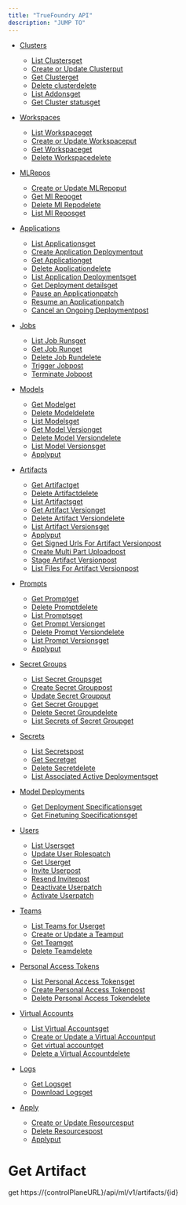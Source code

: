 ```yaml
---
title: "TrueFoundry API"
description: "JUMP TO"
---
```


* [Clusters](/reference/clusterfindall)

  * [List Clustersget](/reference/clusterfindall)
  * [Create or Update Clusterput](/reference/clustercreateorupdate)
  * [Get Clusterget](/reference/clusterget)
  * [Delete clusterdelete](/reference/clusterdelete)
  * [List Addonsget](/reference/clustergetaddons)
  * [Get Cluster statusget](/reference/clustergetclusterstatus)

* [Workspaces](/reference/workspaceslistallworkspaces)

  * [List Workspaceget](/reference/workspaceslistallworkspaces)
  * [Create or Update Workspaceput](/reference/workspacescreateorupdateworkspace)
  * [Get Workspaceget](/reference/workspacesget)
  * [Delete Workspacedelete](/reference/workspacesdestroy)

* [MLRepos](/reference/mlrepocreateorupdatemlrepo)

  * [Create or Update MLRepoput](/reference/mlrepocreateorupdatemlrepo)
  * [Get Ml Repoget](/reference/get_ml_repo_v1_ml_repos__id__get)
  * [Delete Ml Repodelete](/reference/delete_ml_repo_v1_ml_repos__id__delete)
  * [List Ml Reposget](/reference/list_ml_repos_v1_ml_repos_get)

* [Applications](/reference/applicationgetalllatestapplicationsforuser)

  * [List Applicationsget](/reference/applicationgetalllatestapplicationsforuser)
  * [Create Application Deploymentput](/reference/applicationcreateapplicationdeploymentputrequest)
  * [Get Applicationget](/reference/applicationgetapplication)
  * [Delete Applicationdelete](/reference/applicationdeleteapplication)
  * [List Application Deploymentsget](/reference/applicationgetapplicationdeployment)
  * [Get Deployment detailsget](/reference/applicationgetapplicationdeploymentdetails)
  * [Pause an Applicationpatch](/reference/applicationscaletozero)
  * [Resume an Applicationpatch](/reference/applicationscaletooriginalstate)
  * [Cancel an Ongoing Deploymentpost](/reference/applicationcanceldeployment)

* [Jobs](/reference/jobgetrunshistory)

  * [List Job Runsget](/reference/jobgetrunshistory)
  * [Get Job Runget](/reference/jobgetrun)
  * [Delete Job Rundelete](/reference/jobdeleterun)
  * [Trigger Jobpost](/reference/jobtriggerjob)
  * [Terminate Jobpost](/reference/jobterminatejob)

* [Models](/reference/get_model_v1_models__id__get)

  * [Get Modelget](/reference/get_model_v1_models__id__get)
  * [Delete Modeldelete](/reference/delete_model_v1_models__id__delete)
  * [List Modelsget](/reference/list_models_v1_models__get)
  * [Get Model Versionget](/reference/get_model_version_v1_model_versions__id__get)
  * [Delete Model Versiondelete](/reference/delete_model_version_v1_model_versions__id__delete)
  * [List Model Versionsget](/reference/list_model_versions_v1_model_versions_get)
  * [Applyput](/reference/apply_v1_model_versions_put)

* [Artifacts](/reference/get_artifact_v1_artifacts__id__get)

  * [Get Artifactget](/reference/get_artifact_v1_artifacts__id__get)
  * [Delete Artifactdelete](/reference/delete_artifact_v1_artifacts__id__delete)
  * [List Artifactsget](/reference/list_artifacts_v1_artifacts_get)
  * [Get Artifact Versionget](/reference/get_artifact_version_v1_artifact_versions__id__get)
  * [Delete Artifact Versiondelete](/reference/delete_artifact_version_v1_artifact_versions__id__delete)
  * [List Artifact Versionsget](/reference/list_artifact_versions_v1_artifact_versions_get)
  * [Applyput](/reference/apply_v1_artifact_versions_put)
  * [Get Signed Urls For Artifact Versionpost](/reference/get_signed_urls_for_artifact_version_v1_artifact_versions_signed_urls_post)
  * [Create Multi Part Uploadpost](/reference/create_multi_part_upload_v1_artifact_versions_signed_urls_multipart_post)
  * [Stage Artifact Versionpost](/reference/stage_artifact_version_v1_artifact_versions_stage_post)
  * [List Files For Artifact Versionpost](/reference/list_files_for_artifact_version_v1_artifact_versions_files_post)

* [Prompts](/reference/get_prompt_v1_prompts__id__get)

  * [Get Promptget](/reference/get_prompt_v1_prompts__id__get)
  * [Delete Promptdelete](/reference/delete_prompt_v1_prompts__id__delete)
  * [List Promptsget](/reference/list_prompts_v1_prompts__get)
  * [Get Prompt Versionget](/reference/get_prompt_version_v1_prompt_versions__id__get)
  * [Delete Prompt Versiondelete](/reference/delete_prompt_version_v1_prompt_versions__id__delete)
  * [List Prompt Versionsget](/reference/list_prompt_versions_v1_prompt_versions_get)
  * [Applyput](/reference/apply_v1_prompt_versions_put)

* [Secret Groups](/reference/secretgroupget)

  * [List Secret Groupsget](/reference/secretgroupget)
  * [Create Secret Grouppost](/reference/secretgrouppost)
  * [Update Secret Groupput](/reference/secretgroupupdate)
  * [Get Secret Groupget](/reference/secretgroupgetsecretgroupbyid)
  * [Delete Secret Groupdelete](/reference/secretgroupdelete)
  * [List Secrets of Secret Groupget](/reference/secretgroupgetbysecretgroup)

* [Secrets](/reference/secretgetsecrets)

  * [List Secretspost](/reference/secretgetsecrets)
  * [Get Secretget](/reference/secretgetsecretbyid)
  * [Delete Secretdelete](/reference/secretdelete)
  * [List Associated Active Deploymentsget](/reference/secretgetassociatedactivedeployments)

* [Model Deployments](/reference/modelcataloguegetdeploymentspecs)

  * [Get Deployment Specificationsget](/reference/modelcataloguegetdeploymentspecs)
  * [Get Finetuning Specificationsget](/reference/modelcataloguegetfinetunespecs)

* [Users](/reference/usergetallusersoftenant)

  * [List Usersget](/reference/usergetallusersoftenant)
  * [Update User Rolespatch](/reference/useredituserrole)
  * [Get Userget](/reference/usergetuserbyid)
  * [Invite Userpost](/reference/userinviteuser)
  * [Resend Invitepost](/reference/userresendinvite)
  * [Deactivate Userpatch](/reference/userdeactivateuser)
  * [Activate Userpatch](/reference/useractivateuser)

* [Teams](/reference/teamsgetallteamsofuser)

  * [List Teams for Userget](/reference/teamsgetallteamsofuser)
  * [Create or Update a Teamput](/reference/teamscreateorupdateteam)
  * [Get Teamget](/reference/teamsgetteambyid)
  * [Delete Teamdelete](/reference/teamsdeleteteam)

* [Personal Access Tokens](/reference/personalaccesstokengetallpatforuser)

  * [List Personal Access Tokensget](/reference/personalaccesstokengetallpatforuser)
  * [Create Personal Access Tokenpost](/reference/personalaccesstokencreatepersonalaccesstoken)
  * [Delete Personal Access Tokendelete](/reference/personalaccesstokendeletepersonalaccesstoken)

* [Virtual Accounts](/reference/virtualaccountgetallvirtualaccountsfortenant)

  * [List Virtual Accountsget](/reference/virtualaccountgetallvirtualaccountsfortenant)
  * [Create or Update a Virtual Accountput](/reference/virtualaccountcreateorupdatevirtualaccount)
  * [Get virtual accountget](/reference/virtualaccountget)
  * [Delete a Virtual Accountdelete](/reference/virtualaccountdeletevirtualaccount)

* [Logs](/reference/logsgetlogs)

  * [Get Logsget](/reference/logsgetlogs)
  * [Download Logsget](/reference/logsdownloadlogs)

* [Apply](/reference/tfyapplyapply)

  * [Create or Update Resourcesput](/reference/tfyapplyapply)
  * [Delete Resourcespost](/reference/tfyapplydelete)
  * [Applyput](/reference/apply_v1_apply_put)

# Get Artifact

get https\://\{controlPlaneURL}/api/ml/v1/artifacts/\{id}
